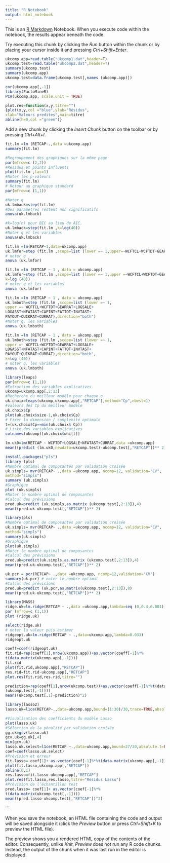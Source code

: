 ```yaml
---
title: "R Notebook"
output: html_notebook
---
```


This is an [R Markdown](http://rmarkdown.rstudio.com) Notebook. When you execute code within the notebook, the results appear beneath the code. 

Try executing this chunk by clicking the *Run* button within the chunk or by placing your cursor inside it and pressing *Ctrl+Shift+Enter*. 

```r
ukcomp.app=read.table("ukcomp1.dat",header=T)
ukcomp.test=read.table("ukcomp2.dat",header=T)
summary(ukcomp.test)
summary(ukcomp.app)
ukcomp.test=data.frame(ukcomp.test[,names (ukcomp.app)]) 
```
```r
cor(ukcomp.app[,-1])
library(FactoMineR)
PCA(ukcomp.app, scale.unit = TRUE)
```
```r
plot.res=function(x,y,titre="")
{plot(x,y,col ="blue",ylab="Résidus",
xlab="Valeurs predites",main=titre)
abline(h=0,col ="green")}
```
Add a new chunk by clicking the *Insert Chunk* button on the toolbar or by pressing *Ctrl+Alt+I*.
```r
fit.lm =lm (RETCAP~.,data =ukcomp.app)
summary(fit.lm)
```
```r
#Regroupement des graphiques sur la même page
par(mfrow=c (2,2))
#Residus et points influents
plot(fit.lm ,las=1)
#Noter les p-valeurs
summary(fit.lm) 
# Retour au graphique standard
par(mfrow=c (1,1))
```
```r
#Noter q
uk.lmback=step(fit.lm)
#Des paramètres restent non significatifs
anova(uk.lmback)
```
```r
#k=log(n) pour BIC au lieu de AIC.
uk.lmback=step(fit.lm ,k=log(40))
#Noter q et les variables
anova(uk.lmback)
```
```r
fit.lm =lm(RETCAP~1,data=ukcomp.app)
uk.lmfor=step (fit.lm ,scope=list (lower =~ 1,upper=~WCFTCL+WCFTDT+GEARRAT+LOGSALE+LOGASST+NFATAST+CAPINT+FATTOT+INVTAST+PAYOUT+QUIKRAT+CURRAT),direction="forward")
# noter q
anova (uk.lmfor) 
```
```r
fit.lm =lm (RETCAP ~ 1 , data = ukcomp.app)
uk.lmfor=step (fit.lm ,scope=list (lower =~ 1,upper =~WCFTCL+WCFTDT+GEARRAT+LOGSALE+LOGASST+NFATAST+CAPINT+FATTOT+INVTAST+PAYOUT+QUIKRAT+CURRAT),direction="forward",
k=log (40))
# noter q et les variables
anova (uk.lmfor) 
```
```r
fit.lm =lm (RETCAP ~ 1 , data = ukcomp.app)
uk.lmboth=step (fit.lm ,scope=list (lower =~ 1,
upper =~ WCFTCL+WCFTDT+GEARRAT+LOGSALE+
LOGASST+NFATAST+CAPINT+FATTOT+INVTAST+
PAYOUT+QUIKRAT+CURRAT),direction="both")
#Noter q, les variables
anova (uk.lmboth)
```
```r
fit.lm =lm (RETCAP ~ 1 , data = ukcomp.app)
uk.lmboth=step (fit.lm ,scope=list (lower =~ 1,
upper =~ WCFTCL+WCFTDT+GEARRAT+LOGSALE+
LOGASST+NFATAST+CAPINT+FATTOT+INVTAST+
PAYOUT+QUIKRAT+CURRAT),direction="both",
k=log (40))
# noter q, les variables
anova (uk.lmboth)
```
```r
library(leaps)
par(mfrow=c (1,1))
#Extraction des variables explicatives
ukcomp=ukcomp.app[,2:13]
#Recherche du meilleur modèle pour chaque q
uk.choix=leaps(ukcomp,ukcomp.app[,"RETCAP"],method="Cp",nbest=1)
#valeurs des Cp du meilleur modèle
uk.choix$Cp
plot(uk.choix$size-1,uk.choix$Cp)
# Fixer la dimension / complexité optimale
t=(uk.choix$Cp==min(uk.choix$ Cp))
# Liste des variables explicatives
colnames(ukcomp)[uk.choix$whi[t]]
```
```r
lm.uk0=lm(RETCAP ~ WCFTDT+LOGSALE+NFATAST+CURRAT,data =ukcomp.app)
mean((predict (lm.uk0,newdata=ukcomp.test)-ukcomp.test[,"RETCAP"])** 2)
```
```r
install.packages("pls")
library (pls)
#Nombre optimal de composantes par validation croisée
uk.simpls= mvr(RETCAP~ .,data =ukcomp.app, ncomp=12, validation="CV",
method="simpls")
summary (uk.simpls)
#Graphique
plot (uk.simpls)
#Noter le nombre optimal de composantes
#Calcul des prévisions
pred.uk=predict (uk.simpls,as.matrix (ukcomp.test[,2:13]),4)
mean((pred.uk-ukcomp.test[,"RETCAP"])** 2)
```
```r
library(pls)
#Nombre optimal de composantes par validation croisée
uk.simpls= mvr(RETCAP~ .,data =ukcomp.app, ncomp=12, validation="CV",
method="simpls")
summary(uk.simpls)
#Graphique
plot(uk.simpls)
#Noter le nombre optimal de composantes
#Calcul des prévisions
pred.uk=predict(uk.simpls,as.matrix (ukcomp.test[,2:13]),4)
mean((pred.uk-ukcomp.test[,"RETCAP"])** 2)
```
```r
uk.pcr = pcr(RETCAP~ .,data =ukcomp.app, ncomp=12,validation="CV")
summary(uk.pcr) # noter le nombre optimal
#Calcul des prévisions
pred.uk=predict (uk.pcr,as.matrix(ukcomp.test[,2:13]),8)
mean((pred.uk-ukcomp.test[,"RETCAP"])** 2)
```
```r
library(MASS)
ridge.uk=lm.ridge(RETCAP ~ .,data =ukcomp.app,lambda=seq (0,0.4,0.001))
par (mfrow=c (1,1))
plot (ridge.uk)
```
```r
select(ridge.uk)
# noter la valeur puis estimer
ridgeopt.uk=lm.ridge(RETCAP ~ .,data=ukcomp.app,lambda=0.033)
ridgeopt.uk
```
```r
coeff=coef(ridgeopt.uk)
fit.rid=rep(coeff[1],nrow(ukcomp.app))+as.vector(coeff[-1]%*%
t(data.matrix(ukcomp.app[,-1])))
fit.rid
plot(fit.rid,ukcomp.app[,"RETCAP"])
res.rid=fit.rid-ukcomp.app[,"RETCAP"]
plot.res(fit.rid,res.rid,titre="")

prediction=rep(coeff[1],nrow(ukcomp.test))+as.vector(coeff[-1]%*%t(data.matrix
(ukcomp.test[,-1])))
mean((ukcomp.test[,1]-prediction)^2)
```
```r
library(lasso2)
lasso.uk=l1ce(RETCAP~.,data=ukcomp.app,bound=(1:30)/30,trace=TRUE,absolute.t=FALSE)
```
```r
#Visualisation des coefficients du modèle Lasso
plot(lasso.uk)
#Sélection de la pénalité par validation croisée
gg.uk=gcv(lasso.uk)
gcv.uk=gg.uk[,4]
min(gcv.uk)
lasso.uk.select=l1ce(RETCAP ~.,data=ukcomp.app,bound=27/30,absolute.t=FALSE)
coef=coef(lasso.uk.select)
#Prévision et erreur
fit.lasso= coef[1]+ as.vector(coef[-1]%*%t(data.matrix(ukcomp.app[,-1])))
plot(fit.lasso,ukcomp.app[,"RETCAP"])
abline(0,1)
res.lasso=fit.lasso-ukcomp.app[,"RETCAP"]
plot.res(fit.lasso,res.lasso,titre="Residus Lasso")
#Prévision de l’échantillon test
pred.lasso= coef[1]+ as.vector(coef[-1]%*%
t(data.matrix(ukcomp.test[,-1])))
mean((pred.lasso-ukcomp.test[,"RETCAP"])^2)
```

```

When you save the notebook, an HTML file containing the code and output will be saved alongside it (click the *Preview* button or press *Ctrl+Shift+K* to preview the HTML file).

The preview shows you a rendered HTML copy of the contents of the editor. Consequently, unlike *Knit*, *Preview* does not run any R code chunks. Instead, the output of the chunk when it was last run in the editor is displayed.
